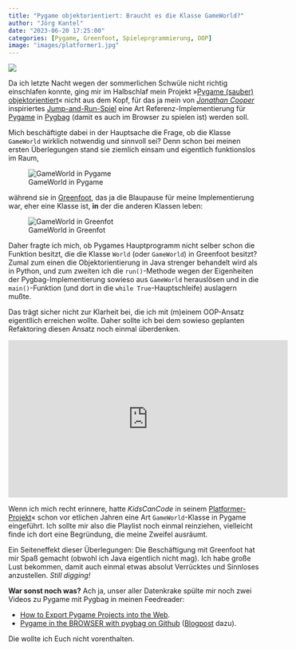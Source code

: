 ```yaml
---
title: "Pygame objektorientiert: Braucht es die Klasse GameWorld?"
author: "Jörg Kantel"
date: "2023-06-20 17:25:00"
categories: [Pygame, Greenfoot, Spieleprgrammierung, OOP]
image: "images/platformer1.jpg"
---
```


[![](images/platformer1-b.jpg)](https://www.flickr.com/photos/schockwellenreiter/52962509456/)

Da ich letzte Nacht wegen der sommerlichen Schwüle nicht richtig einschlafen konnte, ging mir im Halbschlaf mein Projekt »[Pygame (sauber) objektorientiert](https://kantel.github.io/posts/2023010701_pygame_oop/)« nicht aus dem Kopf, für das ja mein von *[Jonathan Cooper](https://www.youtube.com/playlist?list=PLk64HPu_u_NOD0hC2XFZfDu1ZOr7OF1qB)* inspiriertes [Jump-and-Run-Spiel](https://kantel.github.io/posts/2023061701_platformer_pygame_pygbag_1/) eine Art Referenz-Implementierung für [Pygame](http://cognitiones.kantel-chaos-team.de/multimedia/spieleprogrammierung/pygame.html) in [Pygbag](http://cognitiones.kantel-chaos-team.de/multimedia/spieleprogrammierung/pygbag.html) (damit es auch im Browser zu spielen ist) werden soll.

Mich beschäftigte dabei in der Hauptsache die Frage, ob die Klasse `GameWorld` wirklich notwendig und sinnvoll sei? Denn schon bei meinen ersten Überlegungen stand sie ziemlich einsam und eigentlich funktionslos im Raum,

![GameWorld in Pygame](images/gameworldpygame.jpg)

während sie in [Greenfoot](http://cognitiones.kantel-chaos-team.de/programmierung/creativecoding/greenfoot.html), das ja die Blaupause für meine Implementierung war, eher eine Klasse ist, **in** der die anderen Klassen leben:

![GameWorld in Greenfot](images/gameworldgreenfoot.jpg)


Daher fragte ich mich, ob Pygames Hauptprogramm nicht selber schon die Funktion besitzt, die die Klasse `World` (oder `GameWorld`) in Greenfoot besitzt? Zumal zum einen die Objektorientierung in Java strenger behandelt wird als in Python, und zum zweiten ich die `run()`-Methode wegen der Eigenheiten der Pygbag-Implementierung sowieso aus `GameWorld` herauslösen und in die `main()`-Funktion (und dort in die `while True`-Hauptschleife) auslagern mußte.

Das trägt sicher nicht zur Klarheit bei, die ich mit (m)einem OOP-Ansatz eigentllich erreichen wollte. Daher sollte ich bei dem sowieso geplanten Refaktoring diesen Ansatz noch einmal überdenken.

<iframe width="560" height="315" src="https://www.youtube.com/embed/uWvb3QzA48c" title="YouTube video player" frameborder="0" allow="accelerometer; autoplay; clipboard-write; encrypted-media; gyroscope; picture-in-picture; web-share" allowfullscreen></iframe>

Wenn ich mich recht erinnere, hatte *KidsCanCode* in seinem [Platformer-Projekt](https://www.youtube.com/playlist?list=PLsk-HSGFjnaG-BwZkuAOcVwWldfCLu1pq)« schon vor etlichen Jahren eine Art `GameWorld`-Klasse in Pygame eingeführt. Ich sollte mir also die Playlist noch einmal reinziehen, vielleicht finde ich dort eine Begründung, die meine Zweifel ausräumt.

Ein Seiteneffekt dieser Überlegungen: Die Beschäftigung mit Greenfoot hat mir Spaß gemacht (obwohl ich Java eigentlich nicht mag). Ich habe große Lust bekommen, damit auch einmal etwas absolut Verrücktes und Sinnloses anzustellen. *Still digging!*

**War sonst noch was?** Ach ja, unser aller Datenkrake spülte mir noch zwei Videos zu Pygame mit Pygbag in meinen Feedreader:

- [How to Export Pygame Projects into the Web](https://www.youtube.com/watch?v=LB7dAlIDnDw).
- [Pygame in the BROWSER with pygbag on Github](https://www.youtube.com/watch?v=RDkfbASO-gM) ([Blogpost](https://pythonprogramming.altervista.org/pygame-in-the-browser-with-pygbag-and-github/) dazu).

Die wollte ich Euch nicht vorenthalten.
